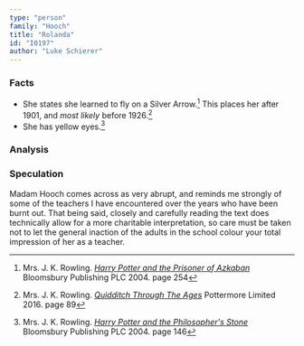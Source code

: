 ```yaml
---
type: "person"
family: "Hooch"
title: "Rolanda"
id: "I0197"
author: "Luke Schierer"
---
```

### Facts

<Individual id={frontmatter.id} ></Individual>

* She states she learned to fly on a Silver Arrow.[^221108-1] This places her after 1901, and *most likely* before 1926.[^221108-2]
* She has yellow eyes.[^221108-3]

### Analysis


[^221108-3]: Mrs. J. K. Rowling.
  _[Harry Potter and the Philosopher's Stone](https://www.librarything.com/work/5403381/book/225886281)_
  Bloomsbury Publishing PLC 2004. page 146

[^221108-2]: Mrs. J. K. Rowling.
   _[Quidditch Through The Ages](https://www.librarything.com/work/3196299/book/229019631)_
   Pottermore Limited 2016. page 89

[^221108-1]: Mrs. J. K. Rowling.
    _[Harry Potter and the Prisoner of Azkaban](https://www.librarything.com/work/2742161/book/225886376)_
    Bloomsbury Publishing PLC 2004. page 254

### Speculation

Madam Hooch comes across as very abrupt, and reminds me strongly of some of the
teachers I have encountered over the years who have been burnt out.  That being
said, closely and carefully reading the text does technically allow for a more
charitable interpretation, so care must be taken not to let the general
inaction of the adults in the school colour your total impression of her as a
teacher. 
